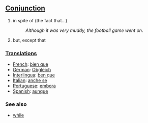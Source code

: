 == [[Conjunction]] ==
# in spite of (the fact that...) 
#:''Although it was very muddy, the football game went on''.
# but, except that
 
=== [[Translations]] === 
* [[French]]: [[bien que]] 
* [[German]]: [[Obgleich]] 
* [[Interlingua]]: [[ben que]] 
* [[Italian]]: [[anche se]] 
* [[Portuguese]]: [[embora]] 
* [[Spanish]]: [[aunque]] 

=== See also ===
*[[while]]